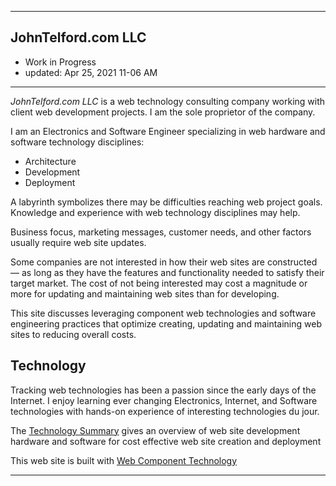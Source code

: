 
***

## JohnTelford.com LLC
- Work in Progress
- updated: Apr 25, 2021 11-06 AM

***

*JohnTelford.com LLC* is a web technology consulting company working with client  web development projects. I am the sole proprietor of the company.

I am an Electronics and Software Engineer specializing in web hardware and software technology disciplines:

- Architecture
- Development
- Deployment

A labyrinth symbolizes  there may be difficulties  reaching  web  project goals. Knowledge and experience with web technology disciplines  may help.

Business focus, marketing messages, customer needs, and other factors usually  require  web site updates.

Some companies are not interested in how their web sites are constructed — as long as they have the features and functionality needed to satisfy their target market. The cost of not being interested may cost a magnitude or more for updating and maintaining  web sites than for developing.

This site discusses leveraging component web  technologies and software engineering practices that optimize creating, updating and maintaining web sites to reducing overall costs.



## Technology

Tracking web technologies has been a passion since the early days of the Internet. I enjoy learning ever changing Electronics, Internet, and Software technologies with hands-on experience of interesting technologies du jour.

The [Technology Summary](webtechsum) gives an overview of web site development hardware and software for cost effective web site creation and deployment

This web site is built with [Web Component Technology](webcomptech)

***

